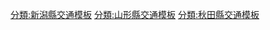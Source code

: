 {{noteTA
|1=zh-hans:庄; zh-hant:庄;
}}
{{Navbox
|name = 日本海東北自動車道
|title = {{Ja Exp Route Sign|E7}} [[日本海東北自動車道]]<small>（包含[[高速自動車國道並行一般國道快速道路|快速道路]]區間）</small>
|titlestyle = border-left:3em solid {{{路線色1|#393}}}; border-right:3em solid {{{路線色2|#393}}}; background-color:#dfd;
|groupstyle = background-color:#dfd;
|group1 = [[交流道]]<br />[[智慧型交流道]]
|list1 =  (1)[[新潟龜田交流道]] - (1-1)[[新潟東智慧型交流道]] - (2)[[新潟機場交流道]] - (2-1)[[豐榮服務區|豐榮智慧型交流道]] - (3)[[豐榮新潟東港交流道]] - (4)[[聖籠新發田交流道]] - (5)[[中條交流道]] - (6)[[荒川胎內交流道]] - (7)[[神林岩船港交流道]] - (8)[[村上瀨波溫泉交流道]] - (9)[[村上山邊里交流道]] - (10)[[朝日三面交流道]] - (11)[[朝日真秀場交流道]] - 大須戶交流道（事業中）- 大須戶第二交流道（事業中）- 北中交流道（事業中）- 勝木交流道（事業中）- 府屋交流道（事業中）- 鼠關交流道（事業中）- (13)[[溫海溫泉交流道]] - (14)[[五十川交流道]] - (15)[[三瀨交流道]] - (16)[[鶴岡西交流道]] - (18)[[庄內機場交流道]] - (19)[[酒田交流道]] - (19-1)[[酒田中央交流道]]（連接[[余目酒田道路]]） - (20)[[酒田湊交流道]] - 遊佐比子交流道（事業中）- 遊佐十里塚交流道（事業中）- 遊佐鳥海交流道（事業中）- 吹浦交流道（事業中）- 女鹿交流道（事業中）- 小砂川交流道（事業中）- (11)[[象潟交流道]] - (12)[[金浦交流道]]- (13)[[仁賀保交流道]] - [[兩前寺臨時出入口]]（已停用）- (14)[[本莊交流道]] - (14-2)[[松崎龜田交流道]] - (15)[[岩城交流道]]
|group2 = [[系統交流道]]
|list2 =  (42)[[新潟中央系統交流道]]（連接[[北陸自動車道|北陸道]]、[[磐越自動車道|磐越道]]）- (17)[[鶴岡系統交流道]]（連接[[山形自動車道|山形道]]）- (14-1)[[大內系統交流道]]（連接[[岩谷道路]]）- (5-1)[[河邊系統交流道]]（連接[[秋田自動車道|秋田道]]）
|group3 = [[服務區 (公路)|服務區]]<br />[[服務區 (公路)|停車區]]
|list3 = [[豐榮服務區]] - [[荒川停車區]] - （大廣停車區）- 雄和停車區（建設中）- [[西目停車區]]
|group4 = [[收費站]]
|list4 =  [[中條收費站]] - [[鶴岡系統交流道收費站]] - [[酒田收費站]] - [[酒田湊收費站]] - [[秋田機場收費站]]
}}
<noinclude>
[[分類:新潟縣交通模板]]
[[分類:山形縣交通模板]]
[[分類:秋田縣交通模板]]
[[分類:日本高速公路| ]]
</noinclude>